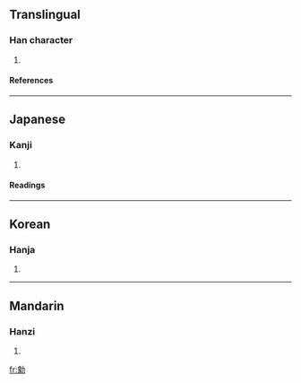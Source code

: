 ==Translingual==
===Han character===
{{Han char|rad=力|as=12|sn=14|four=|canj=弓人大尸 (NOKS)}}
# {{defn|Han}}
====References====
{{Han ref|kx=0149.160|dkj=02438|dj=0337.080|hdz=10380.160|uh=52E8|ud=21224}}
----
==Japanese==
===Kanji===
{{ja-kanji|grade=|rs=力12}}
# {{defn|Japanese}} 
====Readings====
{{ja-readings|on=[[よう]] (yō), [[しょう]] (shō), [[じょう]] (jō)|kun=[[ゆるやか]] (yuruyaka), [[うごく]] (ugoku)}}
----
==Korean==
===Hanja===
{{ko-hanja|hangeul=[[양]], [[상]]|rv=yang, sang|mr=yang, sang}}
# {{defn|Korean}}
----
==Mandarin==
===Hanzi===
{{cmn-hanzi|pin=[[yǎng]] (yang3)|wg=yang<sup>3</sup>}}
# {{defn|Mandarin}}

[[fr:勨]]